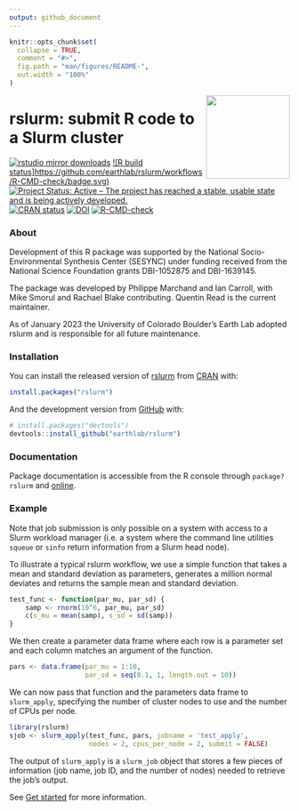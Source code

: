 ```yaml
---
output: github_document
---
```


<!-- README.md is generated from README.Rmd. Please edit that file -->

```r
knitr::opts_chunk$set(
  collapse = TRUE,
  comment = "#>",
  fig.path = "man/figures/README-",
  out.width = "100%"
)
```

<img src="logo_slurm.png" align="right" width=150px>  

# rslurm: submit R code to a Slurm cluster

<!-- badges: start -->
[![rstudio mirror downloads](https://cranlogs.r-pkg.org/badges/rslurm)](https://CRAN.R-project.org/package=rslurm)
[![R build status]https://github.com/earthlab/rslurm/workflows/R-CMD-check/badge.svg)](https://github.com/earthlab/rslurm/actions)
[![Project Status: Active – The project has reached a stable, usable state and is being actively developed.](https://www.repostatus.org/badges/latest/active.svg)](https://www.repostatus.org/#active)
[![CRAN status](https://www.r-pkg.org/badges/version/rslurm)](https://CRAN.R-project.org/package=rslurm)
[![DOI](https://zenodo.org/badge/37485241.svg)](https://zenodo.org/badge/latestdoi/37485241)
[![R-CMD-check](https://github.com/earthlab/rslurm/actions/workflows/R-CMD-check.yaml/badge.svg)](https://github.com/earthlab/rslurm/actions/workflows/R-CMD-check.yaml)
<!-- badges: end -->

### About

Development of this R package was supported by the National Socio-Environmental Synthesis Center (SESYNC) under funding received from the National Science Foundation grants DBI-1052875 and DBI-1639145.

The package was developed by Philippe Marchand and Ian Carroll, with Mike Smorul and Rachael Blake contributing. Quentin Read is the current maintainer.

As of January 2023 the University of Colorado Boulder's Earth Lab adopted
rslurm and is responsible for all future maintenance.

### Installation

You can install the released version of [rslurm](https://cran.r-project.org/package=rslurm) from [CRAN](https://CRAN.R-project.org) with:

``` r
install.packages("rslurm")
```

And the development version from [GitHub](https://github.com/earthlab/rslurm) with:

``` r
# install.packages("devtools")
devtools::install_github("earthlab/rslurm")
```

### Documentation

Package documentation is accessible from the R console through `package?rslurm`
and [online](https://earthlab.github.io/rslurm).

### Example

Note that job submission is only possible on a system with access to a Slurm workload manager
(i.e. a system where the command line utilities `squeue` or `sinfo` return
information from a Slurm head node).

To illustrate a typical rslurm workflow, we use a simple function that takes
a mean and standard deviation as parameters, generates a million normal deviates
and returns the sample mean and standard deviation.

```r
test_func <- function(par_mu, par_sd) {
    samp <- rnorm(10^6, par_mu, par_sd)
    c(s_mu = mean(samp), s_sd = sd(samp))
}
```

We then create a parameter data frame where each row is a parameter set and each
column matches an argument of the function.

```r
pars <- data.frame(par_mu = 1:10,
                   par_sd = seq(0.1, 1, length.out = 10))
```

We can now pass that function and the parameters data frame to `slurm_apply`,
specifying the number of cluster nodes to use and the number of CPUs per node.

```r
library(rslurm)
sjob <- slurm_apply(test_func, pars, jobname = 'test_apply',
                    nodes = 2, cpus_per_node = 2, submit = FALSE)
```

The output of `slurm_apply` is a `slurm_job` object that stores a few pieces of 
information (job name, job ID, and the number of nodes) needed to retrieve the
job's output.

See [Get started](https://sesync-ci.github.io/rslurm/articles/rslurm.html) for more information.  
